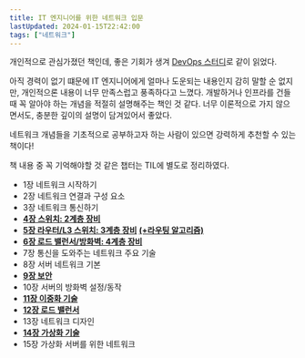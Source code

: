 ```yaml
---
title: IT 엔지니어를 위한 네트워크 입문
lastUpdated: 2024-01-15T22:42:00
tags: ["네트워크"]
---
```



<Bookmark image="https://shopping-phinf.pstatic.net/main_3246102/32461021603.20221229072728.jpg" url="https://search.shopping.naver.com/book/catalog/32461021603" description="클라우드 서비스가 아무리 편리한 인터페이스를 제공해도 가상 IP가 무엇인지, DHCP는 왜 써야 하는지, DNS는 어떤 원리로 동작하는지 등을 이해하지 못하면 클라우드 서비스 이용에 어려움을 겪는 시대가 되었다. 개발자에게 익숙한 네트워크 상위 레이어뿐만 아니라 네트워크 하위 레이어의 동작 원리도 확실하게 이해하자."/>

개인적으로 관심가졌던 책인데, 좋은 기회가 생겨 [DevOps 스터디](/thoughts/공부/devops-study/)로 같이 읽었다.

아직 경력이 없기 떄문에 IT 엔지니어에게 얼마나 도운되는 내용인지 감히 말할 순 없지만, 개인적으론 내용이 너무 만족스럽고 풍족하다고 느꼈다. 개발하거나 인프라를 건들 때 꼭 알아야 하는 개념을 적절히 설명해주는 책인 것 같다. 너무 이론적으로 가지 않으면서도, 충분한 깊이의 설명이 담겨있어서 좋았다.

네트워크 개념들을 기초적으로 공부하고자 하는 사람이 있으면 강력하게 추천할 수 있는 책이다!

책 내용 중 꼭 기억해야할 것 같은 챕터는 TIL에 별도로 정리하였다.

- 1장 네트워크 시작하기
- 2장 네트워크 연결과 구성 요소
- 3장 네트워크 통신하기
- [**4장 스위치: 2계층 장비**](/til/network/l1networkaccesslayer/l2스위치와stp/)
- [**5장 라우터/L3 스위치: 3계층 장비**](/til/network/l2internetlayer/라우터/라우터/) [**(+라우팅 알고리즘)**](/til/network/l2internetlayer/라우터/라우팅알고리즘/)
- [**6장 로드 밸런서/방화벽: 4계층 장비**](/til/network/l3transportlayer/4계층장비/)
- 7장 통신을 도와주는 네트워크 주요 기술
- 8장 서버 네트워크 기본
- [**9장 보안**](/til/network/개념/네트워크보안/)
- 10장 서버의 방화벽 설정/동작
- [**11장 이중화 기술**](/til/network/개념/이중화/)
- [**12장 로드 밸런서**](/til/network/로드밸런서/)
- 13장 네트워크 디자인
- [**14장 가상화 기술**](/til/network/개념/가상화기술/)
- 15장 가상화 서버를 위한 네트워크